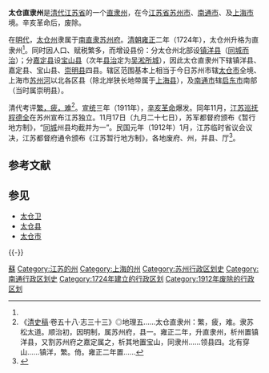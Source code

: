 '''太仓直隶州'''是[[清朝|清代]][[江蘇省_(清)|江苏省]]的一个[[直隶州|直隶州]]，在今[[江苏省|江苏省]][[苏州市|苏州市]]、[[南通市|南通市]]、及[[上海市|上海市]]境。辛亥革命后，废除。

在[[明代|明代]]，[[太仓州|太仓州]]隶属于[[南直隶|南直隶]][[苏州府|苏州府]]。[[清朝|清朝]][[雍正|雍正]]二年（1724年），太仓州升格为直隶州<ref name="a1"/>。同时因人口、赋税繁多，而增设县份：分太仓州北部设[[镇洋县|镇洋县]]（[[治所同城|同城而治]]）；分[[嘉定县|嘉定县]]设[[宝山县|宝山县]]（次年[[县治|县治]]定为[[吴淞所城|吴淞所城]]），因此太仓直隶州下辖镇洋县、嘉定县、宝山县、[[崇明县|崇明县]]四县。辖区范围基本上相当于今日苏州市辖[[太仓市|太仓市]]全境、上海市[[苏州河|苏州河]]以北各区县（除北岸狭长地带属于[[上海县|上海县]]），及[[南通市|南通市]]辖[[启东市|启东市]]南部（当时属崇明县）。

清代考评[[衝繁疲難|繁，疲，难]]<ref name="a1">《[[清史稿|清史稿]]·卷五十八·志三十三》◎地理五......太仓直隶州：繁，疲，难。隶苏松太道。顺治初，因明制，属苏州府，县一。雍正二年，升直隶州，析州置镇洋县，又割苏州府之嘉定属之，析其地置宝山，同隶州......领县四。北有穿山......镇洋，繁。倚。雍正二年置......</ref>。[[宣统|宣统]]三年（1911年），[[辛亥革命|辛亥革命]]爆发。同年11月，[[江苏巡抚|江苏巡抚]][[程德全|程德全]]在苏州宣布江苏独立。11月17日（九月二十七日），苏军都督府颁布《暂行地方制》，“[[治所同城|同城]]州县均截并为一”。民国元年（1912年）1月，江苏临时省议会议决，江苏都督府通令颁布《江苏暂行地方制》，各地废府、州，并县、厅<ref>{{Cite web|url=http://www.dfzb.suzhou.gov.cn/database_books_detail.aspx?bid=3|title=苏州市志》第一卷 建置》 第一章：沿革|accessdate=2018-06-16|author=苏州市地方志编纂委员会办公室|date=|work=|publisher=苏州地情网|language=Zh-hans|archive-date=2018-12-08|archive-url=https://web.archive.org/web/20181208064821/http://www.dfzb.suzhou.gov.cn/database_books_detail.aspx?bid=3|dead-url=no}}</ref>。

== 参考文献 ==
{{Reflist}}

== 参见 ==
{{Portal box|江苏|上海|历史}}
* [[太仓卫|太仓卫]]
* [[太仓县|太仓县]]
* [[太仓市|太仓市]]

{{-}}
{{清朝江蘇省行政區劃|nocat}}
{{江苏行政区划史|清}}
{{清朝行政区划小作品}}
{{DEFAULTSORT:T}}
[[Category:清朝直隶州|蘇]]
[[Category:江苏的州|Category:江苏的州]]
[[Category:上海的州|Category:上海的州]]
[[Category:苏州行政区划史|Category:苏州行政区划史]]
[[Category:南通行政区划史|Category:南通行政区划史]]
[[Category:1724年建立的行政区划|Category:1724年建立的行政区划]]
[[Category:1912年废除的行政区划|Category:1912年废除的行政区划]]